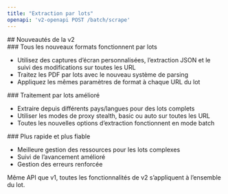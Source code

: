 ```yaml
---
title: "Extraction par lots"
openapi: 'v2-openapi POST /batch/scrape'
---
```


<div id="whats-new-in-v2">
  ## Nouveautés de la v2
</div>

<div id="all-new-formats-work-in-batches">
  ### Tous les nouveaux formats fonctionnent par lots
</div>

- Utilisez des captures d’écran personnalisées, l’extraction JSON et le suivi des modifications sur toutes les URL
- Traitez les PDF par lots avec le nouveau système de parsing
- Appliquez les mêmes paramètres de format à chaque URL du lot

<div id="better-batch-processing">
  ### Traitement par lots amélioré
</div>

- Extraire depuis différents pays/langues pour des lots complets
- Utiliser les modes de proxy stealth, basic ou auto sur toutes les URL
- Toutes les nouvelles options d’extraction fonctionnent en mode batch

<div id="faster-and-more-reliable">
  ### Plus rapide et plus fiable
</div>

- Meilleure gestion des ressources pour les lots complexes
- Suivi de l’avancement amélioré
- Gestion des erreurs renforcée

Même API que v1, toutes les fonctionnalités de v2 s’appliquent à l’ensemble du lot.